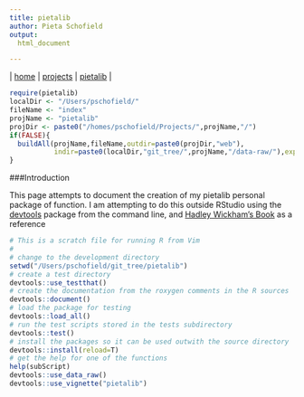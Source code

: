 ```yaml
---
title: pietalib  
author: Pieta Schofield
output:
  html_document

---
```

 | [home](http://www.compbio.dundee.ac.uk/user/pschofield/index.html) | 
[projects](http://www.compbio.dundee.ac.uk/user/pschofield/private/index.html) | 
[pietalib](http://www.compbio.dundee.ac.uk/user/pschofield/Projects/pietalib/index.html) | 

```r
require(pietalib)
localDir <- "/Users/pschofield/"
fileName <- "index"
projName <- "pietalib"
projDir <- paste0("/homes/pschofield/Projects/",projName,"/")
if(FALSE){
  buildAll(projName,fileName,outdir=paste0(projDir,"web"),
           indir=paste0(localDir,"git_tree/",projName,"/data-raw/"),explicit=T)
}
```

###Introduction

This page attempts to document the creation of my pietalib personal package of function.
I am attempting to do this outside RStudio using the [devtools](http://cran.r-project.org/web/packages/devtools/index.html) package from the command line, and [Hadley Wickham's Book](http://r-pkgs.had.co.nz) as a reference

```r
# This is a scratch file for running R from Vim
#
# change to the development directory
setwd("/Users/pschofield/git_tree/pietalib")
# create a test directory
devtools::use_testthat()
# create the documentation from the roxygen comments in the R sources
devtools::document()
# load the package for testing
devtools::load_all()
# run the test scripts stored in the tests subdirectory
devtools::test()
# install the packages so it can be used outwith the source directory
devtools::install(reload=T)
# get the help for one of the functions
help(subScript)
devtools::use_data_raw()
devtools::use_vignette("pietalib")
```
